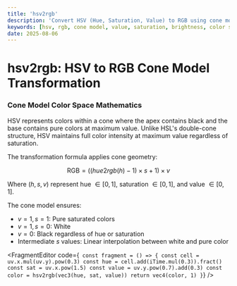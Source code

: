 ```yaml
---
title: 'hsv2rgb'
description: 'Convert HSV (Hue, Saturation, Value) to RGB using cone model mathematics for maximum brightness preservation'
keywords: [hsv, rgb, cone model, value, saturation, brightness, color space]
date: 2025-08-06
---
```



# hsv2rgb: HSV to RGB Cone Model Transformation

### Cone Model Color Space Mathematics

HSV represents colors within a cone where the apex contains black and the base contains pure colors at maximum value. Unlike HSL's double-cone structure, HSV maintains full color intensity at maximum value regardless of saturation.

The transformation formula applies cone geometry:

$$\text{RGB} = ((hue2rgb(h) - 1) \times s + 1) \times v$$

Where $(h, s, v)$ represent hue $\in [0,1]$, saturation $\in [0,1]$, and value $\in [0,1]$.

The cone model ensures:

- $v = 1, s = 1$: Pure saturated colors
- $v = 1, s = 0$: White
- $v = 0$: Black regardless of hue or saturation
- Intermediate $s$ values: Linear interpolation between white and pure color

<FragmentEditor
        code={`
const fragment = () => {
        const cell = uv.x.mul(uv.y).pow(0.3)
        const hue = cell.add(iTime.mul(0.3)).fract()
        const sat = uv.x.pow(1.5)
        const value = uv.y.pow(0.7).add(0.3)
        const color = hsv2rgb(vec3(hue, sat, value))
        return vec4(color, 1)
}`}
/>
